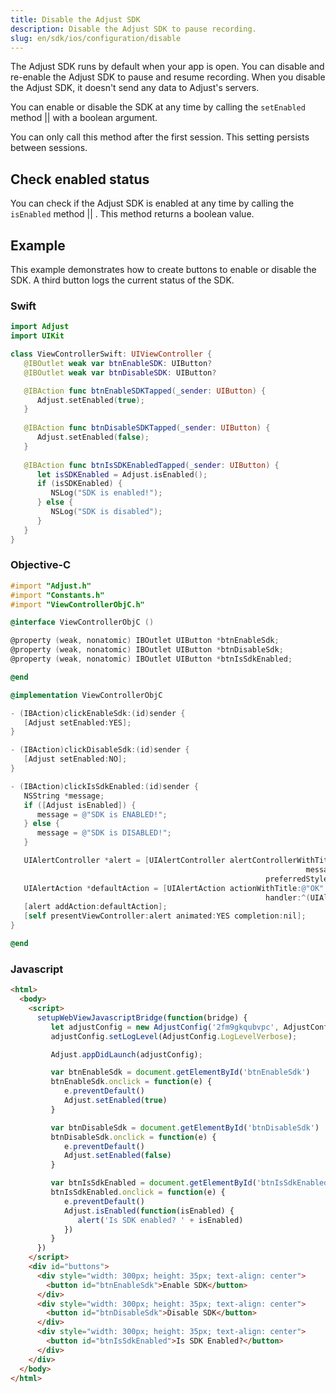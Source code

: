 ```yaml
---
title: Disable the Adjust SDK
description: Disable the Adjust SDK to pause recording.
slug: en/sdk/ios/configuration/disable
---
```



The Adjust SDK runs by default when your app is open. You can disable and re-enable the Adjust SDK to pause and resume recording. When you disable the Adjust SDK, it doesn't send any data to Adjust's servers.

You can enable or disable the SDK at any time by calling the <Tooltip>`setEnabled` method || <SetEnabledSig /></Tooltip> with a boolean argument.

<Callout type="important">

You can only call this method after the first session. This setting persists between sessions.

</Callout>

<SetEnabled />

## Check enabled status

You can check if the Adjust SDK is enabled at any time by calling the <Tooltip>`isEnabled` method || <IsEnabledSig /></Tooltip>. This method returns a boolean value.

<IsEnabled />

## Example

This example demonstrates how to create buttons to enable or disable the SDK. A third button logs the current status of the SDK.

<Tabs>
<Tab sync="swift">

### Swift

```swift
import Adjust
import UIKit

class ViewControllerSwift: UIViewController {
   @IBOutlet weak var btnEnableSDK: UIButton?
   @IBOutlet weak var btnDisableSDK: UIButton?

   @IBAction func btnEnableSDKTapped(_sender: UIButton) {
      Adjust.setEnabled(true);
   }
   
   @IBAction func btnDisableSDKTapped(_sender: UIButton) {
      Adjust.setEnabled(false);
   }
   
   @IBAction func btnIsSDKEnabledTapped(_sender: UIButton) {
      let isSDKEnabled = Adjust.isEnabled();
      if (isSDKEnabled) {
         NSLog("SDK is enabled!");
      } else {
         NSLog("SDK is disabled");
      }
   }
}
```

</Tab>
<Tab sync="objc">

### Objective-C

```objective-c
#import "Adjust.h"
#import "Constants.h"
#import "ViewControllerObjC.h"

@interface ViewControllerObjC ()

@property (weak, nonatomic) IBOutlet UIButton *btnEnableSdk;
@property (weak, nonatomic) IBOutlet UIButton *btnDisableSdk;
@property (weak, nonatomic) IBOutlet UIButton *btnIsSdkEnabled;

@end

@implementation ViewControllerObjC

- (IBAction)clickEnableSdk:(id)sender {
   [Adjust setEnabled:YES];
}

- (IBAction)clickDisableSdk:(id)sender {
   [Adjust setEnabled:NO];
}

- (IBAction)clickIsSdkEnabled:(id)sender {
   NSString *message;
   if ([Adjust isEnabled]) {
      message = @"SDK is ENABLED!";
   } else {
      message = @"SDK is DISABLED!";
   }

   UIAlertController *alert = [UIAlertController alertControllerWithTitle:@"Is SDK Enabled?"
                                                                  message:message
                                                         preferredStyle:UIAlertControllerStyleAlert];
   UIAlertAction *defaultAction = [UIAlertAction actionWithTitle:@"OK" style:UIAlertActionStyleDefault
                                                         handler:^(UIAlertAction *action) {}];
   [alert addAction:defaultAction];
   [self presentViewController:alert animated:YES completion:nil];
}

@end
```

</Tab>
<Tab sync="js">

### Javascript

```html
<html>
  <body>
    <script>
      setupWebViewJavascriptBridge(function(bridge) {
         let adjustConfig = new AdjustConfig('2fm9gkqubvpc', AdjustConfig.EnvironmentSandbox);
         adjustConfig.setLogLevel(AdjustConfig.LogLevelVerbose);

         Adjust.appDidLaunch(adjustConfig);

         var btnEnableSdk = document.getElementById('btnEnableSdk')
         btnEnableSdk.onclick = function(e) {
            e.preventDefault()
            Adjust.setEnabled(true)
         }

         var btnDisableSdk = document.getElementById('btnDisableSdk')
         btnDisableSdk.onclick = function(e) {
            e.preventDefault()
            Adjust.setEnabled(false)
         }

         var btnIsSdkEnabled = document.getElementById('btnIsSdkEnabled')
         btnIsSdkEnabled.onclick = function(e) {
            e.preventDefault()
            Adjust.isEnabled(function(isEnabled) {
               alert('Is SDK enabled? ' + isEnabled)
            })
         }
      })
    </script>
    <div id="buttons">
      <div style="width: 300px; height: 35px; text-align: center">
        <button id="btnEnableSdk">Enable SDK</button>
      </div>
      <div style="width: 300px; height: 35px; text-align: center">
        <button id="btnDisableSdk">Disable SDK</button>
      </div>
      <div style="width: 300px; height: 35px; text-align: center">
        <button id="btnIsSdkEnabled">Is SDK Enabled?</button>
      </div>
    </div>
  </body>
</html>
```

</Tab>
</Tabs>
